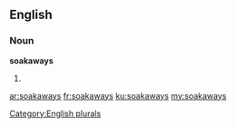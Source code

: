==English==

===Noun===
'''soakaways'''

# {{plural of|soakaway}}

[[Category:English plurals]]

[[ar:soakaways]]
[[fr:soakaways]]
[[ku:soakaways]]
[[my:soakaways]]
